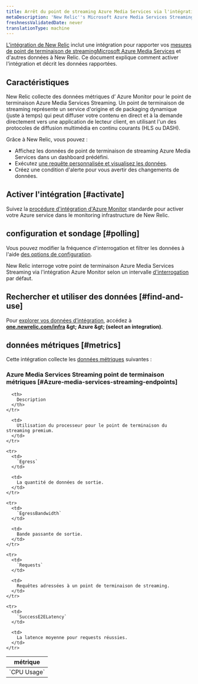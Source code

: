 ```yaml
---
title: Arrêt du point de streaming Azure Media Services via l'intégration Azure Monitor
metaDescription: 'New Relic''s Microsoft Azure Media Services Streaming Endpoints integration: what data it reports and how to enable it.'
freshnessValidatedDate: never
translationType: machine
---
```


[L&apos;intégration de New Relic](/docs/infrastructure/introduction-infra-monitoring) inclut une intégration pour rapporter vos [mesures de point de terminaison de streamingMicrosoft Azure Media Services](https://learn.microsoft.com/en-us/azure/media-services/latest/stream-streaming-endpoint-concept) et d&apos;autres données à New Relic. Ce document explique comment activer l&apos;intégration et décrit les données rapportées.

## Caractéristiques

New Relic collecte des données métriques d’ Azure Monitor pour le point de terminaison Azure Media Services Streaming. Un point de terminaison de streaming représente un service d&apos;origine et de packaging dynamique (juste à temps) qui peut diffuser votre contenu en direct et à la demande directement vers une application de lecteur client, en utilisant l&apos;un des protocoles de diffusion multimédia en continu courants (HLS ou DASH).

Grâce à New Relic, vous pouvez :

* Affichez les données de point de terminaison de streaming Azure Media Services dans un dashboard prédéfini.
* Exécutez [une requête personnalisée et visualisez les données](/docs/infrastructure/integrations-getting-started/getting-started/use-integration-data-new-relic-insights).
* Créez une condition d&apos;alerte pour vous avertir des changements de données.

## Activer l&apos;intégration [#activate]

Suivez la [procédure d&apos;intégration d'Azure Monitor](/docs/infrastructure/microsoft-azure-integrations/azure-integrations-list/azure-monitor) standarde pour activer votre Azure service dans le monitoring infrastructure de New Relic.

## configuration et sondage [#polling]

Vous pouvez modifier la fréquence d&apos;interrogation et filtrer les données à l&apos;aide [des options de configuration](/docs/infrastructure/microsoft-azure-integrations/azure-integrations-list/azure-monitor/#settings).

New Relic interroge votre point de terminaison Azure Media Services Streaming via l&apos;intégration Azure Monitor selon un intervalle [d&apos;interrogation](/docs/infrastructure/microsoft-azure-integrations/azure-integrations-list/azure-monitor/#settings) par défaut.

## Rechercher et utiliser des données [#find-and-use]

Pour [explorer vos données d’intégration](/docs/infrastructure/integrations/find-use-infrastructure-integration-data), accédez à <DNT>**[one.newrelic.com/infra](https://one.newrelic.com/infra) &amp;gt; Azure &amp;gt; (select an integration)**</DNT>.

## données métriques [#metrics]

Cette intégration collecte les [données métriques](/docs/infrastructure/integrations-getting-started/getting-started/understand-integration-data-data-types#metric) suivantes :

### Azure Media Services Streaming point de terminaison métriques [#Azure-media-services-streaming-endpoints]

<table>
  <thead>
    <tr>
      <th style={{ width: "300px" }}>
        métrique
      </th>

      <th>
        Description
      </th>
    </tr>
  </thead>

  <tbody>
    <tr>
      <td>
        `CPU Usage`
      </td>

      <td>
        Utilisation du processeur pour le point de terminaison du streaming premium.
      </td>
    </tr>

    <tr>
      <td>
        `Egress`
      </td>

      <td>
        La quantité de données de sortie.
      </td>
    </tr>

    <tr>
      <td>
        `EgressBandwidth`
      </td>

      <td>
        Bande passante de sortie.
      </td>
    </tr>

    <tr>
      <td>
        `Requests`
      </td>

      <td>
        Requêtes adressées à un point de terminaison de streaming.
      </td>
    </tr>

    <tr>
      <td>
        `SuccessE2ELatency`
      </td>

      <td>
        La latence moyenne pour requests réussies.
      </td>
    </tr>
  </tbody>
</table>